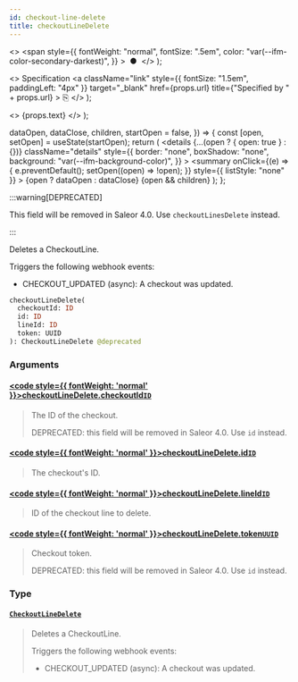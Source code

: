 ```yaml
---
id: checkout-line-delete
title: checkoutLineDelete
---
```


  <>
    <span
      style={{
        fontWeight: "normal",
        fontSize: ".5em",
        color: "var(--ifm-color-secondary-darkest)",
      }}
    >
      &nbsp;●&nbsp;
    </span>
  </>
);

  <>
    Specification
    <a
      className="link"
      style={{ fontSize: "1.5em", paddingLeft: "4px" }}
      target="\_blank"
      href={props.url}
      title={"Specified by " + props.url}
    >
      ⎘
    </a>
  </>
);

  <>
    <span className={props.class}>{props.text}</span>
  </>
);


  dataOpen,
  dataClose,
  children,
  startOpen = false,
}) => {
  const [open, setOpen] = useState(startOpen);
  return (
    <details
      {...(open ? { open: true } : {})}
      className="details"
      style={{
        border: "none",
        boxShadow: "none",
        background: "var(--ifm-background-color)",
      }}
    >
      <summary
        onClick={(e) => {
          e.preventDefault();
          setOpen((open) => !open);
        }}
        style={{ listStyle: "none" }}
      >
        {open ? dataOpen : dataClose}
      </summary>
      {open && children}
    </details>
  );
};

:::warning[DEPRECATED]

This field will be removed in Saleor 4.0. Use `checkoutLinesDelete` instead.

:::

Deletes a CheckoutLine.

Triggers the following webhook events:

- CHECKOUT_UPDATED (async): A checkout was updated.

```graphql
checkoutLineDelete(
  checkoutId: ID
  id: ID
  lineId: ID
  token: UUID
): CheckoutLineDelete @deprecated
```

### Arguments

#### [<code style={{ fontWeight: 'normal' }}>checkoutLineDelete.<b>checkoutId</b></code>](#)<Bullet />[`ID`](../../../api-reference/miscellaneous/scalars/id) <Badge class="badge badge--secondary" text="scalar"/> <Badge class="badge badge--secondary" text="miscellaneous"/>

> The ID of the checkout.
>
> DEPRECATED: this field will be removed in Saleor 4.0. Use `id` instead.

#### [<code style={{ fontWeight: 'normal' }}>checkoutLineDelete.<b>id</b></code>](#)<Bullet />[`ID`](../../../api-reference/miscellaneous/scalars/id) <Badge class="badge badge--secondary" text="scalar"/> <Badge class="badge badge--secondary" text="miscellaneous"/>

> The checkout's ID.
>
> <Badge text="Added in Saleor 3.4" class="secondary margin-bottom--sm" />

#### [<code style={{ fontWeight: 'normal' }}>checkoutLineDelete.<b>lineId</b></code>](#)<Bullet />[`ID`](../../../api-reference/miscellaneous/scalars/id) <Badge class="badge badge--secondary" text="scalar"/> <Badge class="badge badge--secondary" text="miscellaneous"/>

> ID of the checkout line to delete.

#### [<code style={{ fontWeight: 'normal' }}>checkoutLineDelete.<b>token</b></code>](#)<Bullet />[`UUID`](../../../api-reference/miscellaneous/scalars/uuid) <Badge class="badge badge--secondary" text="scalar"/> <Badge class="badge badge--secondary" text="miscellaneous"/>

> Checkout token.
>
> DEPRECATED: this field will be removed in Saleor 4.0. Use `id` instead.

### Type

#### [`CheckoutLineDelete`](../../../api-reference/checkout/objects/checkout-line-delete) <Badge class="badge badge--secondary" text="object"/> <Badge class="badge badge--secondary" text="checkout"/>

> Deletes a CheckoutLine.
>
> Triggers the following webhook events:
>
> - CHECKOUT_UPDATED (async): A checkout was updated.
